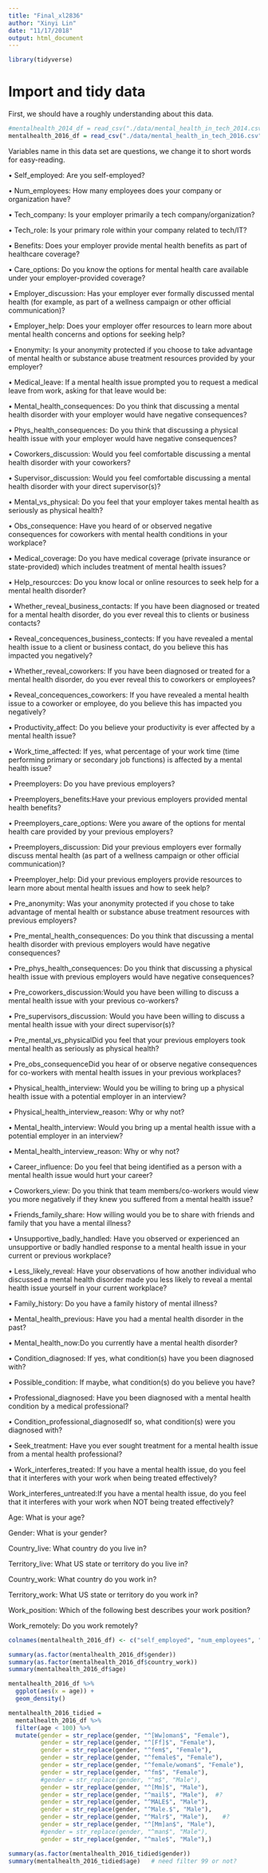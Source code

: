 ```yaml
---
title: "Final_xl2836"
author: "Xinyi Lin"
date: "11/17/2018"
output: html_document
---
```


```r
library(tidyverse)
```

# Import and tidy data

First, we should have a roughly understanding about this data.

```r
#mentalhealth_2014_df = read_csv("./data/mental_health_in_tech_2014.csv") 
mentalhealth_2016_df = read_csv("./data/mental_health_in_tech_2016.csv") 
```

Variables name in this data set are questions, we change it to short words for easy-reading.

• Self_employed: Are you self-employed?

• Num_employees: How many employees does your company or organization have?

• Tech_company: Is your employer primarily a tech company/organization?

• Tech_role: Is your primary role within your company related to tech/IT?

• Benefits: Does your employer provide mental health benefits as part of healthcare coverage?

• Care_options: Do you know the options for mental health care available under your employer-provided coverage?

• Employer_discussion: Has your employer ever formally discussed mental health (for example, as part of a wellness campaign or other official communication)?

• Employer_help: Does your employer offer resources to learn more about mental health concerns and options for seeking help?

• Enonymity: Is your anonymity protected if you choose to take advantage of mental health or substance abuse treatment resources provided by your employer?

• Medical_leave: If a mental health issue prompted you to request a medical leave from work, asking for that leave would be:

• Mental_health_consequences: Do you think that discussing a mental health disorder with your employer would have negative consequences?

• Phys_health_consequences: Do you think that discussing a physical health issue with your employer would have negative consequences?

• Coworkers_discussion: Would you feel comfortable discussing a mental health disorder with your coworkers?

• Supervisor_discussion: Would you feel comfortable discussing a mental health disorder with your direct supervisor(s)?


• Mental_vs_physical: Do you feel that your employer takes mental health as seriously as physical health?

• Obs_consequence: Have you heard of or observed negative consequences for coworkers with mental health conditions in your workplace?

• Medical_coverage: Do you have medical coverage (private insurance or state-provided) which includes treatment of mental health issues?

• Help_resourcces: Do you know local or online resources to seek help for a mental health disorder?

• Whether_reveal_business_contacts:  If you have been diagnosed or treated for a mental health disorder, do you ever reveal this to clients or business contacts?

• Reveal_concequences_business_contects: If you have revealed a mental health issue to a client or business contact, do you believe this has impacted you negatively?

• Whether_reveal_coworkers: If you have been diagnosed or treated for a mental health disorder, do you ever reveal this to coworkers or employees?

• Reveal_concequences_coworkers: If you have revealed a mental health issue to a coworker or employee, do you believe this has impacted you negatively?

• Productivity_affect: Do you believe your productivity is ever affected by a mental health issue?

• Work_time_affected: If yes, what percentage of your work time (time performing primary or secondary job functions) is affected by a mental health issue?

• Preemployers: Do you have previous employers?

• Preemployers_benefits:Have your previous employers provided mental health benefits?

• Preemployers_care_options: Were you aware of the options for mental health care provided by your previous employers?

• Preemployers_discussion: Did your previous employers ever formally discuss mental health (as part of a wellness campaign or other official communication)?

• Preemployer_help: Did your previous employers provide resources to learn more about mental health issues and how to seek help?

• Pre_anonymity: Was your anonymity protected if you chose to take advantage of mental health or substance abuse treatment resources with previous employers?

• Pre_mental_health_consequences: Do you think that discussing a mental health disorder with previous employers would have negative consequences?

• Pre_phys_health_consequences: Do you think that discussing a physical health issue with previous employers would have negative consequences?

• Pre_coworkers_discussion:Would you have been willing to discuss a mental health issue with your previous co-workers?

• Pre_supervisors_discussion: Would you have been willing to discuss a mental health issue with your direct supervisor(s)?

• Pre_mental_vs_physicalDid you feel that your previous employers took mental health as seriously as physical health?

• Pre_obs_consequenceDid you hear of or observe negative consequences for co-workers with mental health issues in your previous workplaces?

• Physical_health_interview: Would you be willing to bring up a physical health issue with a potential employer in an interview?

• Physical_health_interview_reason: Why or why not?

• Mental_health_interview: Would you bring up a mental health issue with a potential employer in an interview?

• Mental_health_interview_reason: Why or why not?

• Career_influence: Do you feel that being identified as a person with a mental health issue would hurt your career?

• Coworkers_view: Do you think that team members/co-workers would view you more negatively if they knew you suffered from a mental health issue?

• Friends_family_share: How willing would you be to share with friends and family that you have a mental illness?

• Unsupportive_badly_handled: Have you observed or experienced an unsupportive or badly handled response to a mental health issue in your current or previous workplace?

• Less_likely_reveal: Have your observations of how another individual who discussed a mental health disorder made you less likely to reveal a mental health issue yourself in your current workplace?

• Family_history: Do you have a family history of mental illness?

• Mental_health_previous: Have you had a mental health disorder in the past?

• Mental_health_now:Do you currently have a mental health disorder?

• Condition_diagnosed: If yes, what condition(s) have you been diagnosed with?

• Possible_condition: If maybe, what condition(s) do you believe you have?

• Professional_diagnosed: Have you been diagnosed with a mental health condition by a medical professional?

• Condition_professional_diagnosedIf so, what condition(s) were you diagnosed with?

• Seek_treatment: Have you ever sought treatment for a mental health issue from a mental health professional?

• Work_interferes_treated: If you have a mental health issue, do you feel that it interferes with your work when being treated effectively?

Work_interferes_untreated:If you have a mental health issue, do you feel that it interferes with your work when NOT being treated effectively?

Age: What is your age?

Gender: What is your gender?

Country_live: What country do you live in?

Territory_live: What US state or territory do you live in?

Country_work: What country do you work in?

Territory_work: What US state or territory do you work in?

Work_position: Which of the following best describes your work position?

Work_remotely: Do you work remotely?

```r
colnames(mentalhealth_2016_df) <- c("self_employed", "num_employees", "tech_company", "tech_role", "benefits", "care_options", "employer_discussion", "employer_help", "enonymity", "medical_leave", "mental_health_consequences", "phys_health_consequences", "coworkers_discussion", "supervisor_discussion", "mental_vs_physical", "obs_consequence", "medical_coverage", "help_resourcces", "whether_reveal_business_contacts", "reveal_concequences_business_contects", "whether_reveal_coworkers", "reveal_concequences_coworkers", "productivity_affect", "work_time_affected", "preemployers", "preemployers_benefits", "preemployers_care_options", "preemployers_discussion", "preemployer_help", "pre_anonymity", "pre_mental_health_consequences", "pre_phys_health_consequences", "pre_coworkers_discussion", "pre_supervisors_discussion", "pre_mental_vs_physical", "pre_obs_consequence", "physical_health_interview", "physical_health_interview_reason", "mental_health_interview", "mental_health_interview_reason", "career_influence", "coworkers_view", "friends_family_share", "unsupportive_badly_handled", "less_likely_reveal", "family_history", "mental_health_previous", "mental_health_now", "condition_diagnosed", "possible_condition", "professional_diagnosed", "condition_professional_diagnosed", "seek_treatment", "work_interferes_treated", "work_interferes_untreated", "age", "gender", "country_live", "territory_live", "country_work", "territory_work", "work_position_kind", "work_remotely")
```

```r
summary(as.factor(mentalhealth_2016_df$gender))
summary(as.factor(mentalhealth_2016_df$country_work))
summary(mentalhealth_2016_df$age)

mentalhealth_2016_df %>% 
  ggplot(aes(x = age)) +
  geom_density()
```

```r
mentalhealth_2016_tidied =
  mentalhealth_2016_df %>% 
  filter(age < 100) %>% 
  mutate(gender = str_replace(gender, "^[Ww]oman$", "Female"),
         gender = str_replace(gender, "^[Ff]$", "Female"),
         gender = str_replace(gender, "^fem$", "Female"),
         gender = str_replace(gender, "^female$", "Female"),
         gender = str_replace(gender, "^female/woman$", "Female"),
         gender = str_replace(gender, "^fm$", "Female"),
         #gender = str_replace(gender, "^m$", "Male"),
         gender = str_replace(gender, "^[Mm]$", "Male"),
         gender = str_replace(gender, "^mail$", "Male"),  #?
         gender = str_replace(gender, "^MALE$", "Male"),
         gender = str_replace(gender, "^Male.$", "Male"),
         gender = str_replace(gender, "^Malr$", "Male"),    #?
         gender = str_replace(gender, "^[Mm]an$", "Male"),
         #gender = str_replace(gender, "^man$", "Male"),
         gender = str_replace(gender, "^male$", "Male"),)

summary(as.factor(mentalhealth_2016_tidied$gender))
summary(mentalhealth_2016_tidied$age)   # need filter 99 or not?
```



